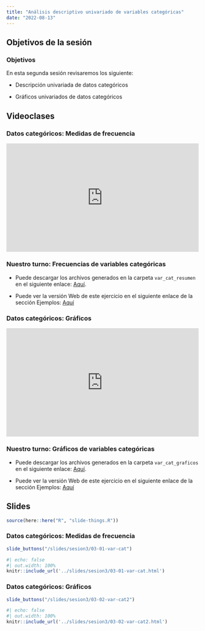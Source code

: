 ```yaml
---
title: "Análisis descriptivo univariado de variables categóricas"
date: "2022-08-13"
---
```


## Objetivos de la sesión

:::{.callout-note}

### Objetivos

En esta segunda sesión revisaremos los siguiente:

- Descripción univariada de datos categóricos

- Gráficos univariados de datos categóricos

:::

## Videoclases

::: {.panel-tabset}

### Datos categóricos: Medidas de frecuencia

<div style="padding:56.25% 0 0 0;position:relative;"><iframe src="https://player.vimeo.com/video/744698958?h=b4f63ae7b3&amp;badge=0&amp;autopause=0&amp;player_id=0&amp;app_id=58479" frameborder="0" allow="autoplay; fullscreen; picture-in-picture" allowfullscreen style="position:absolute;top:0;left:0;width:100%;height:100%;" title="Datos Categ&amp;oacute;ricos: Medidas de Frecuencia"></iframe></div><script src="https://player.vimeo.com/api/player.js"></script>

::: {.callout-note}

### Nuestro turno: Frecuencias de variables categóricas

- Puede descargar los archivos generados en la carpeta `var_cat_resumen` en el siguiente enlace: [Aquí](../slides/sesion3/ejemplos/var_cat_resumen.zip).

- Puede ver la versión Web de este ejercicio en el siguiente enlace de la sección Ejemplos: [Aquí](../example/var_cat_resumen/var_cat_resumen_taller_solucionario.qmd)

:::

### Datos categóricos: Gráficos

<div style="padding:56.25% 0 0 0;position:relative;"><iframe src="https://player.vimeo.com/video/744726004?h=a408b49791&amp;badge=0&amp;autopause=0&amp;player_id=0&amp;app_id=58479" frameborder="0" allow="autoplay; fullscreen; picture-in-picture" allowfullscreen style="position:absolute;top:0;left:0;width:100%;height:100%;" title="Variables categ&amp;oacute;ricas: Gr&amp;aacute;ficos"></iframe></div><script src="https://player.vimeo.com/api/player.js"></script>

::: {.callout-note}

### Nuestro turno: Gráficos de variables categóricas

- Puede descargar los archivos generados en la carpeta `var_cat_graficos` en el siguiente enlace: [Aquí](../slides/sesion3/ejemplos/var_cat_graficos.zip).

- Puede ver la versión Web de este ejercicio en el siguiente enlace de la sección Ejemplos: [Aquí](../example/var_cat_graficos_taller_solucionario.qmd)

:::

:::

## Slides

```r
source(here::here("R", "slide-things.R"))
```

::: {.panel-tabset}


### Datos categóricos: Medidas de frecuencia

```r
slide_buttons("/slides/sesion3/03-01-var-cat")
```

```r
#| echo: false
#| out.width: 100%
knitr::include_url('../slides/sesion3/03-01-var-cat.html')
```

### Datos categóricos: Gráficos

```r
slide_buttons("/slides/sesion3/03-02-var-cat2")
```

```r
#| echo: false
#| out.width: 100%
knitr::include_url('../slides/sesion3/03-02-var-cat2.html')
```

:::
